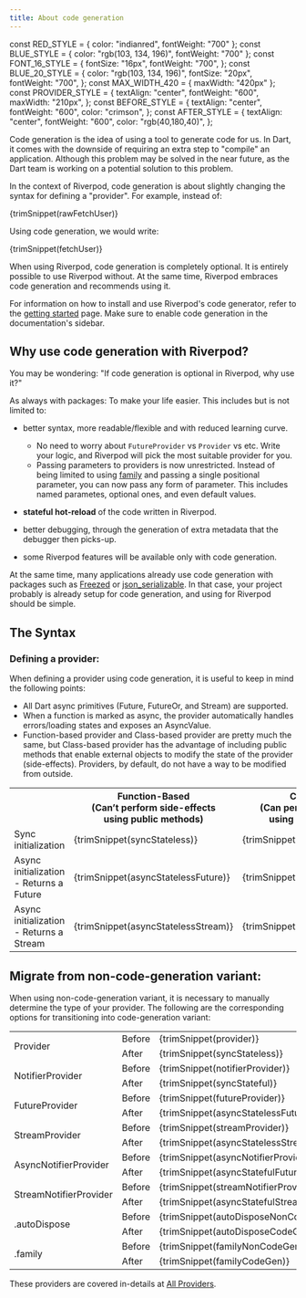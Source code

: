 ```yaml
---
title: About code generation
---
```


const RED_STYLE = { color: "indianred", fontWeight: "700" };
const BLUE_STYLE = { color: "rgb(103, 134, 196)", fontWeight: "700" };
const FONT_16_STYLE = {
  fontSize: "16px",
  fontWeight: "700",
};
const BLUE_20_STYLE = {
  color: "rgb(103, 134, 196)",
  fontSize: "20px",
  fontWeight: "700",
};
const MAX_WIDTH_420 = { maxWidth: "420px" };
const PROVIDER_STYLE = {
  textAlign: "center",
  fontWeight: "600",
  maxWidth: "210px",
};
const BEFORE_STYLE = {
  textAlign: "center",
  fontWeight: "600",
  color: "crimson",
};
const AFTER_STYLE = {
  textAlign: "center",
  fontWeight: "600",
  color: "rgb(40,180,40)",
};

Code generation is the idea of using a tool to generate code for us.
In Dart, it comes with the downside of requiring an extra step to "compile"
an application. Although this problem may be solved in the near future, as the
Dart team is working on a potential solution to this problem.

In the context of Riverpod, code generation is about slightly changing the syntax
for defining a "provider". For example, instead of:

<CodeBlock language="dart">{trimSnippet(rawFetchUser)}</CodeBlock>

Using code generation, we would write:

<CodeBlock language="dart">{trimSnippet(fetchUser)}</CodeBlock>

When using Riverpod, code generation is completely optional. It is entirely possible
to use Riverpod without.
At the same time, Riverpod embraces code generation and recommends using it.

For information on how to install and use Riverpod's code generator, refer to
the [getting started](./getting_started) page. Make sure to enable code generation
in the documentation's sidebar.

## Why use code generation with Riverpod?

You may be wondering: "If code generation is optional in Riverpod, why use it?"

As always with packages: To make your life easier.
This includes but is not limited to:

- better syntax, more readable/flexible and with reduced learning curve.

  - No need to worry about `FutureProvider` vs `Provider` vs etc. Write your logic,
    and Riverpod will pick the most suitable provider for you.
  - Passing parameters to providers is now unrestricted. Instead of being limited to
    using [family](./concepts/modifiers/family) and passing a single positional parameter,
    you can now pass any form of parameter. This includes named parametes, optional ones,
    and even default values.

- **stateful hot-reload** of the code written in Riverpod.
- better debugging, through the generation of extra metadata that the debugger then picks-up.
- some Riverpod features will be available only with code generation.

At the same time, many applications already use code generation with packages such
as [Freezed](https://pub.dev/packages/freezed) or [json_serializable](https://pub.dev/packages/json_serializable).
In that case, your project probably is already setup for code generation, and
using for Riverpod should be simple.

## The Syntax

### Defining a provider:

When defining a provider using code generation, it is useful to keep in mind the following points:

- All Dart <span style={RED_STYLE}>async</span> primitives (Future, FutureOr, and Stream) are supported.
- When a function is marked as <span style={RED_STYLE}>async</span>, the provider automatically handles
  errors/loading states and exposes an AsyncValue.
- <span style={BLUE_STYLE}>Function-based</span> provider and
  <span style={BLUE_STYLE}> Class-based</span> provider are pretty much the same,
  but Class-based provider has the advantage of including public methods that enable
  external objects to modify the state of the provider (side-effects). Providers,
  by default, do not have a way to be modified from outside.

<table>
  <colgroup>
    <col style={{ minWidth: "180px", maxWidth: "180px" }} />
    <col style={MAX_WIDTH_420} />
    <col style={MAX_WIDTH_420} />
  </colgroup>
  <tr>
    <th></th>
    <th style={{ textAlign: "center" }}>
      <span style={BLUE_20_STYLE}>Function-Based</span>
      <br />
      (Can’t perform side-effects
      <br />
      using public methods)
    </th>
    <th style={{ textAlign: "center" }}>
      <span style={BLUE_20_STYLE}>Class-Based</span>
      <br />
      (Can perform side-effects
      <br />
      using public methods)
    </th>
  </tr>
  <tr>
    <td>
      <span style={FONT_16_STYLE}>
        <span style={RED_STYLE}>Sync</span> initialization
      </span>
    </td>
    <td style={MAX_WIDTH_420}>
      <CodeBlock language="dart">{trimSnippet(syncStateless)}</CodeBlock>
    </td>
    <td style={MAX_WIDTH_420}>
      <CodeBlock language="dart">{trimSnippet(syncStateful)}</CodeBlock>
    </td>
  </tr>
  <tr>
    <td>
      <span style={FONT_16_STYLE}>
        <span style={RED_STYLE}>Async</span> initialization - Returns a Future
      </span>
    </td>
    <td style={MAX_WIDTH_420}>
      <CodeBlock language="dart">{trimSnippet(asyncStatelessFuture)}</CodeBlock>
    </td>
    <td style={MAX_WIDTH_420}>
      <CodeBlock language="dart">{trimSnippet(asyncStatefulFuture)}</CodeBlock>
    </td>
  </tr>
  <tr>
    <td>
      <span style={FONT_16_STYLE}>
        <span style={RED_STYLE}>Async</span> initialization - Returns a Stream
      </span>
    </td>
    <td style={MAX_WIDTH_420}>
      <CodeBlock language="dart">{trimSnippet(asyncStatelessStream)}</CodeBlock>
    </td>
    <td style={MAX_WIDTH_420}>
      <CodeBlock language="dart">{trimSnippet(asyncStatefulStream)}</CodeBlock>
    </td>
  </tr>
</table>

## Migrate from non-code-generation variant:

When using non-code-generation variant, it is necessary to manually determine the type of your provider.
The following are the corresponding options for transitioning into code-generation variant:

<table>
  <tr>
    <td style={PROVIDER_STYLE} rowspan="2">
      Provider
    </td>
    <td style={BEFORE_STYLE}>Before</td>
    <td>
      <CodeBlock language="dart">{trimSnippet(provider)}</CodeBlock>
    </td>
  </tr>
  <tr>
    <td style={AFTER_STYLE}>After</td>
    <td>
      <CodeBlock language="dart">{trimSnippet(syncStateless)}</CodeBlock>
    </td>
  </tr>
  <tr>
    <td style={PROVIDER_STYLE} rowspan="2">
      NotifierProvider
    </td>
    <td style={BEFORE_STYLE}>Before</td>
    <td>
      <CodeBlock language="dart">{trimSnippet(notifierProvider)}</CodeBlock>
    </td>
  </tr>
  <tr>
    <td style={AFTER_STYLE}>After</td>
    <td>
      <CodeBlock language="dart">{trimSnippet(syncStateful)}</CodeBlock>
    </td>
  </tr>
  <tr>
    <td style={PROVIDER_STYLE} rowspan="2">
      FutureProvider
    </td>
    <td style={BEFORE_STYLE}>Before</td>
    <td>
      <CodeBlock language="dart">{trimSnippet(futureProvider)}</CodeBlock>
    </td>
  </tr>
  <tr>
    <td style={AFTER_STYLE}>After</td>
    <td>
      <CodeBlock language="dart">{trimSnippet(asyncStatelessFuture)}</CodeBlock>
    </td>
  </tr>
  <tr>
    <td style={PROVIDER_STYLE} rowspan="2">
      StreamProvider
    </td>
    <td style={BEFORE_STYLE}>Before</td>
    <td>
      <CodeBlock language="dart">{trimSnippet(streamProvider)}</CodeBlock>
    </td>
  </tr>
  <tr>
    <td style={AFTER_STYLE}>After</td>
    <td>
      <CodeBlock language="dart">{trimSnippet(asyncStatelessStream)}</CodeBlock>
    </td>
  </tr>
  <tr>
    <td style={PROVIDER_STYLE} rowspan="2">
      AsyncNotifierProvider
    </td>
    <td style={BEFORE_STYLE}>Before</td>
    <td>
      <CodeBlock language="dart">
        {trimSnippet(asyncNotifierProvider)}
      </CodeBlock>
    </td>
  </tr>
  <tr>
    <td style={AFTER_STYLE}>After</td>
    <td>
      <CodeBlock language="dart">{trimSnippet(asyncStatefulFuture)}</CodeBlock>
    </td>
  </tr>
  <tr>
    <td style={PROVIDER_STYLE} rowspan="2">
      StreamNotifierProvider
    </td>
    <td style={BEFORE_STYLE}>Before</td>
    <td>
      <CodeBlock language="dart">
        {trimSnippet(streamNotifierProvider)}
      </CodeBlock>
    </td>
  </tr>
  <tr>
    <td style={AFTER_STYLE}>After</td>
    <td>
      <CodeBlock language="dart">{trimSnippet(asyncStatefulStream)}</CodeBlock>
    </td>
  </tr>
  <tr>
    <td style={PROVIDER_STYLE} rowspan="2">
      .autoDispose
    </td>
    <td style={BEFORE_STYLE}>Before</td>
    <td>
      <CodeBlock language="dart">
        {trimSnippet(autoDisposeNonCodeGen)}
      </CodeBlock>
    </td>
  </tr>
  <tr>
    <td style={AFTER_STYLE}>After</td>
    <td>
      <CodeBlock language="dart">{trimSnippet(autoDisposeCodeGen)}</CodeBlock>
    </td>
  </tr>
  <tr>
    <td style={PROVIDER_STYLE} rowspan="2">
      .family
    </td>
    <td style={BEFORE_STYLE}>Before</td>
    <td>
      <CodeBlock language="dart">{trimSnippet(familyNonCodeGen)}</CodeBlock>
    </td>
  </tr>
  <tr>
    <td style={AFTER_STYLE}>After</td>
    <td>
      <CodeBlock language="dart">{trimSnippet(familyCodeGen)}</CodeBlock>
    </td>
  </tr>
</table>

These providers are covered in-details at [All Providers](providers/provider).

[hookwidget]: https://pub.dev/documentation/flutter_hooks/latest/flutter_hooks/HookWidget-class.html
[statefulwidget]: https://api.flutter.dev/flutter/widgets/StatefulWidget-class.html
[riverpod]: https://github.com/rrousselgit/riverpod
[hooks_riverpod]: https://pub.dev/packages/hooks_riverpod
[flutter_riverpod]: https://pub.dev/packages/flutter_riverpod
[flutter_hooks]: https://github.com/rrousselGit/flutter_hooks
[build]: https://pub.dev/documentation/riverpod/latest/riverpod/Notifier/build.html
